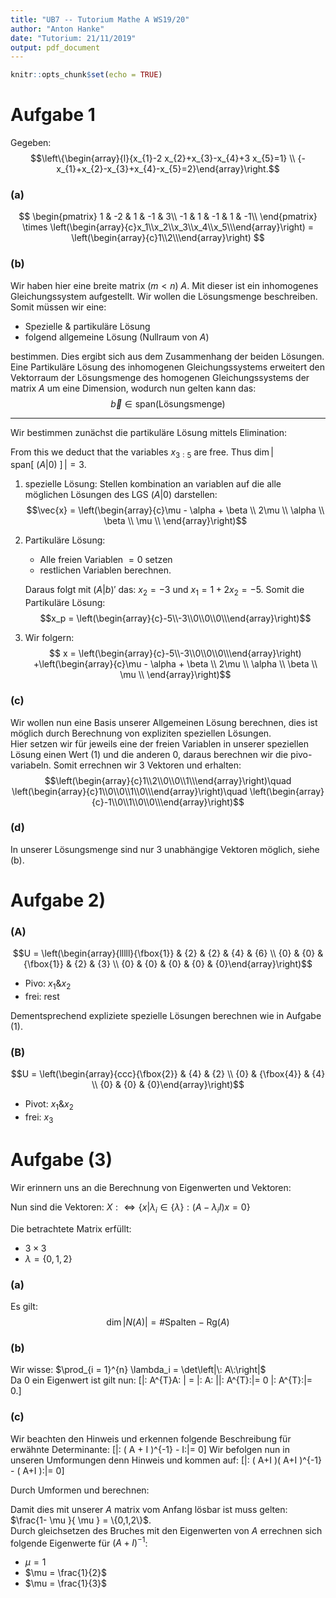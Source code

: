 ```yaml
---
title: "UB7 -- Tutorium Mathe A WS19/20"
author: "Anton Hanke"
date: "Tutorium: 21/11/2019"
output: pdf_document
---
```


```r
knitr::opts_chunk$set(echo = TRUE)
```

# Aufgabe 1
Gegeben:
$$\left\{\begin{array}{l}{x_{1}-2 x_{2}+x_{3}-x_{4}+3 x_{5}=1} \\ {-x_{1}+x_{2}-x_{3}+x_{4}-x_{5}=2}\end{array}\right.$$

### (a)
$$
\begin{pmatrix}
    1   &   -2  &   1   &   -1  &   3\\
    -1  &   1   &   -1  &   1   &   -1\\
\end{pmatrix}
\times \left(\begin{array}{c}x_1\\x_2\\x_3\\x_4\\x_5\\\end{array}\right)
= \left(\begin{array}{c}1\\2\\\end{array}\right)
$$

### (b)
Wir haben hier eine breite matrix ($m < n$) $A$.
Mit dieser ist ein inhomogenes Gleichungssystem aufgestellt.
Wir wollen die Lösungsmenge beschreiben.
Somit müssen wir eine:

- Spezielle \& partikuläre Lösung
- folgend allgemeine Lösung (Nullraum von $A$)

bestimmen.
Dies ergibt sich aus dem Zusammenhang der beiden Lösungen.
Eine Partikuläre Lösung des inhomogenen Gleichungssystems
erweitert den Vektorraum der Lösungsmenge des homogenen Gleichungssystems
der matrix $A$ um eine Dimension, wodurch nun gelten kann das:
$$\vec{b}\in \text{span}(\text{Lösungsmenge})$$

---------------------------

Wir bestimmen zunächst die partikuläre Lösung mittels Elimination:

\begin{equation}
\left(\begin{array}{cc}
    \left. 
    \begin{matrix}
    1   &   -2  &   1   &   -1  &   3\\
    -1  &   1   &   -1  &   1   &   -1\\
    \end{matrix}
    \right|
    \begin{array}{c}1\\2\\\end{array}
\end{array}\right)
\longrightarrow
\left(\begin{array}{cc}
    \left.
    \begin{matrix}
    1   &   -2  &   1   &   -1  &   3\\
    0  &   -1   &   0  &   0   &   2\\
    \end{matrix}
    \right|
    \begin{array}{c}1\\3\\\end{array}
\end{array}\right)
\end{equation}
From this we deduct that the variables $x_{3:5}$ are free.
Thus $\dim\left|\,\text{span}[\:(A|0)\:]\,\right| = 3$.

1) spezielle Lösung:
   Stellen kombination an variablen auf die alle möglichen Lösungen des LGS $(A|0)$
   darstellen:
   $$\vec{x} = \left(\begin{array}{c}\mu - \alpha + \beta \\
   2\mu \\ \alpha \\ \beta \\ \mu \\ \end{array}\right)$$
2) Partikuläre Lösung:

   - Alle freien Variablen $=0$ setzen
   - restlichen Variablen berechnen.

   Daraus folgt mit $(A|b)'$ das: $x_2 = -3$ und $x_1 = 1 + 2x_2 = -5$.
   Somit die Partikuläre Lösung:
   $$x_p = \left(\begin{array}{c}-5\\-3\\0\\0\\0\\\end{array}\right)$$
3) Wir folgern:
   $$ x = \left(\begin{array}{c}-5\\-3\\0\\0\\0\\\end{array}\right) +\left(\begin{array}{c}\mu - \alpha + \beta \\
   2\mu \\ \alpha \\ \beta \\ \mu \\ \end{array}\right)$$

### (c)
Wir wollen nun eine Basis unserer Allgemeinen Lösung berechnen, dies ist möglich durch Berechnung
von expliziten speziellen Lösungen.  
Hier setzen wir für jeweils eine der freien Variablen in unserer speziellen Lösung einen Wert (1) und die anderen
0, daraus berechnen wir die pivo-variabeln. Somit errechnen wir 3 Vektoren und erhalten:
$$\left(\begin{array}{c}1\\2\\0\\0\\1\\\end{array}\right)\quad \left(\begin{array}{c}1\\0\\0\\1\\0\\\end{array}\right)\quad \left(\begin{array}{c}-1\\0\\1\\0\\0\\\end{array}\right)$$

### (d)
In unserer Lösungsmenge sind nur 3 unabhängige Vektoren möglich,
siehe (b).

# Aufgabe 2)
### (A)
$$U = \left(\begin{array}{lllll}{\fbox{1}} & {2} & {2} & {4} & {6} \\ {0} & {0} & {\fbox{1}} & {2} & {3} \\ {0} & {0} & {0} & {0} & {0}\end{array}\right)$$

- Pivo: $x_1 \& x_2$
- frei: rest

Dementsprechend expliziete spezielle Lösungen berechnen wie in Aufgabe (1).

### (B)
$$U = \left(\begin{array}{ccc}{\fbox{2}} & {4} & {2} \\ {0} & {\fbox{4}} & {4} \\ {0} & {0} & {0}\end{array}\right)$$

- Pivot: $x_1 \& x_2$
- frei: $x_3$

# Aufgabe (3)
Wir erinnern uns an die Berechnung von Eigenwerten und Vektoren:  
\begin{align*}
    A&=
    \begin{pmatrix}
    \alpha_{1} & \alpha_{2} \\
    \alpha_{3} & \alpha_{4}
    \end{pmatrix} \\
    \det & |A-\lambda I|=0 \\
    \Rightarrow&
    \left|
    \begin{array}{ll}
    \alpha_{1}-\lambda & \alpha_{2} \\
    \alpha_{3} & \alpha_{4}-\lambda\\
    \end{array}\right|=0\\
    \overset{\text{Lap. Entwicklungssatz}}{\longrightarrow}&
    \,\left\{
    \begin{array}{l}
    {(\alpha_1-\lambda)(\alpha_4 - \lambda)- \alpha_2 \alpha_{3}=0} \\ 
    {\lambda=\left\{\mu \in \mathbb{R}\, |\, \alpha_{1} \alpha_{4}+\lambda^{2}-\lambda\left(\alpha_{1}+\alpha_{4}\right)-\alpha_{2}, \alpha_{3}=0\right\}}
    \end{array}
    \right.
\end{align*}

Nun sind die Vektoren:
$X:\Leftrightarrow\left\{x | \lambda_{i} \in\{\lambda\}:(A-\lambda_i I) x=0\right\}$
  

Die betrachtete Matrix erfüllt:

- $3 \times 3$
- $\lambda = \{0,1,2\}$

### (a)
Es gilt: $$\dim | N(A) | = \#\text{Spalten} - \text{Rg}(A)$$


### (b)
Wir wisse: $\prod_{i = 1}^{n} \lambda_i = \det\left|\: A\:\right|$  
Da 0 ein Eigenwert ist gilt
nun:
\[\det\left|\: A^{T}A\: | = \det\left|\: A\: |\cdot \det|\: A^{T}\:\right|= 0 \cdot \det|\: A^{T}\:\right|= 0.\]

### (c)
Wir beachten den Hinweis und erkennen folgende Beschreibung für erwähnte Determinante:
\[\det\left|\: \left( A + I \right)^{-1} - \mu I\:\right|= 0\]
Wir befolgen nun in unseren Umformungen denn Hinweis und kommen auf:
\[\det\left|\: \left( A+I \right)\left( A+I \right)^{-1} - \mu \left( A+I \right)\:\right|= 0\]

Durch Umformen und berechnen:  

\begin{align}
    \det\left|\: I - \mu \left( A+I \right)\:\right|&= 0\\
    \det\left|\: - \mu \left( A - \frac{1 - \mu}{\mu}I \right)\:\right|&= 0\\
    \mu \det\left|\: A - \frac{1- \mu }{ \mu } I\:\right|&= 0\\
    \det\left|\: A - \frac{1 - \mu }{ \mu } I\:\right|&= 0
\end{align}

Damit dies mit unserer $A$ matrix vom Anfang lösbar ist muss gelten: $\frac{1- \mu }{ \mu } = \{0,1,2\}$.  
Durch gleichsetzen des Bruches mit den Eigenwerten von $A$ errechnen sich folgende
Eigenwerte für $\left( A + I \right)^{-1}$:

- $\mu = 1$
- $\mu = \frac{1}{2}$
- $\mu = \frac{1}{3}$


